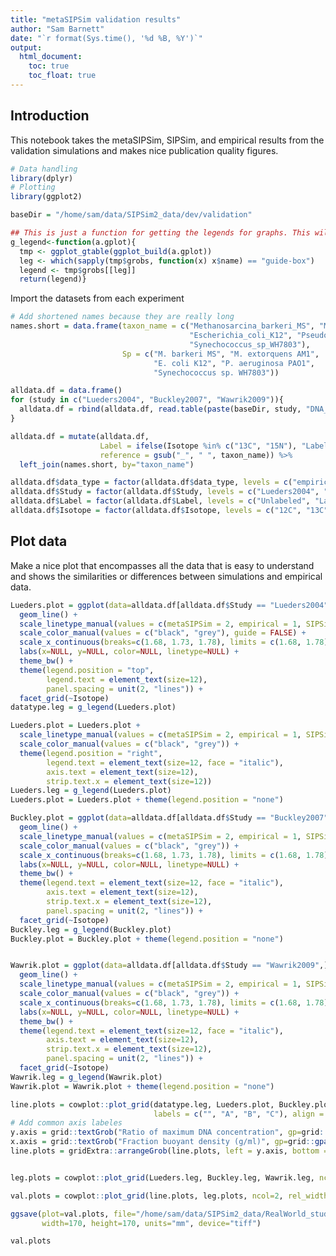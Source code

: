 ```yaml
---
title: "metaSIPSim validation results"
author: "Sam Barnett"
date: "`r format(Sys.time(), '%d %B, %Y')`"
output: 
  html_document:
    toc: true
    toc_float: true
---
```


## Introduction
This notebook takes the metaSIPSim, SIPSim, and empirical results from the validation simulations and makes nice publication quality figures.

```r
# Data handling
library(dplyr)
# Plotting
library(ggplot2)

baseDir = "/home/sam/data/SIPSim2_data/dev/validation"

## This is just a function for getting the legends for graphs. This will be used when making plots for publication.
g_legend<-function(a.gplot){
  tmp <- ggplot_gtable(ggplot_build(a.gplot))
  leg <- which(sapply(tmp$grobs, function(x) x$name) == "guide-box")
  legend <- tmp$grobs[[leg]]
  return(legend)}
```

Import the datasets from each experiment
```r
# Add shortened names because they are really long
names.short = data.frame(taxon_name = c("Methanosarcina_barkeri_MS", "Methylobacterium_extorquens_AM1", 
                                        "Escherichia_coli_K12", "Pseudomonas_aeruginosa_PAO1",
                                        "Synechococcus_sp_WH7803"),
                         Sp = c("M. barkeri MS", "M. extorquens AM1", 
                                "E. coli K12", "P. aeruginosa PAO1",
                                "Synechococcus sp. WH7803"))

alldata.df = data.frame()
for (study in c("Lueders2004", "Buckley2007", "Wawrik2009")){
  alldata.df = rbind(alldata.df, read.table(paste(baseDir, study, "DNA_conc_all_sets.txt", sep="/"), header = TRUE))
}

alldata.df = mutate(alldata.df, 
                    Label = ifelse(Isotope %in% c("13C", "15N"), "Labeled", "Unlabeled"),
                    reference = gsub("_", " ", taxon_name)) %>%
  left_join(names.short, by="taxon_name")

alldata.df$data_type = factor(alldata.df$data_type, levels = c("empirical", "metaSIPSim", "SIPSim"))
alldata.df$Study = factor(alldata.df$Study, levels = c("Lueders2004", "Buckley2007", "Wawrik2009"))
alldata.df$Label = factor(alldata.df$Label, levels = c("Unlabeled", "Labeled"))
alldata.df$Isotope = factor(alldata.df$Isotope, levels = c("12C", "13C", "14N", "15N"))

```

## Plot data
Make a nice plot that encompasses all the data that is easy to understand and shows the similarities or differences between simulations and empirical data.

```r
Lueders.plot = ggplot(data=alldata.df[alldata.df$Study == "Lueders2004",], aes(x=BD, y=Ratio_of_maximum, color=Sp, linetype=data_type)) +
  geom_line() +
  scale_linetype_manual(values = c(metaSIPSim = 2, empirical = 1, SIPSim = 3)) +
  scale_color_manual(values = c("black", "grey"), guide = FALSE) +
  scale_x_continuous(breaks=c(1.68, 1.73, 1.78), limits = c(1.68, 1.78)) +
  labs(x=NULL, y=NULL, color=NULL, linetype=NULL) +
  theme_bw() +
  theme(legend.position = "top",
        legend.text = element_text(size=12),
        panel.spacing = unit(2, "lines")) +
  facet_grid(~Isotope)
datatype.leg = g_legend(Lueders.plot)

Lueders.plot = Lueders.plot + 
  scale_linetype_manual(values = c(metaSIPSim = 2, empirical = 1, SIPSim = 3), guide = FALSE) +
  scale_color_manual(values = c("black", "grey")) +
  theme(legend.position = "right",
        legend.text = element_text(size=12, face = "italic"),
        axis.text = element_text(size=12),
        strip.text.x = element_text(size=12))
Lueders.leg = g_legend(Lueders.plot)
Lueders.plot = Lueders.plot + theme(legend.position = "none")

Buckley.plot = ggplot(data=alldata.df[alldata.df$Study == "Buckley2007",], aes(x=BD, y=Ratio_of_maximum, color=Sp, linetype=data_type)) +
  geom_line() +
  scale_linetype_manual(values = c(metaSIPSim = 2, empirical = 1, SIPSim = 3), guide = FALSE) +
  scale_color_manual(values = c("black", "grey")) +
  scale_x_continuous(breaks=c(1.68, 1.73, 1.78), limits = c(1.68, 1.78)) +
  labs(x=NULL, y=NULL, color=NULL, linetype=NULL) +
  theme_bw() +
  theme(legend.text = element_text(size=12, face = "italic"),
        axis.text = element_text(size=12),
        strip.text.x = element_text(size=12),
        panel.spacing = unit(2, "lines")) +
  facet_grid(~Isotope)
Buckley.leg = g_legend(Buckley.plot)
Buckley.plot = Buckley.plot + theme(legend.position = "none")


Wawrik.plot = ggplot(data=alldata.df[alldata.df$Study == "Wawrik2009",], aes(x=BD, y=Ratio_of_maximum, color=Sp, linetype=data_type)) +
  geom_line() +
  scale_linetype_manual(values = c(metaSIPSim = 2, empirical = 1, SIPSim = 3), guide = FALSE) +
  scale_color_manual(values = c("black", "grey")) +
  scale_x_continuous(breaks=c(1.68, 1.73, 1.78), limits = c(1.68, 1.78)) +
  labs(x=NULL, y=NULL, color=NULL, linetype=NULL) +
  theme_bw() +
  theme(legend.text = element_text(size=12, face = "italic"),
        axis.text = element_text(size=12),
        strip.text.x = element_text(size=12),
        panel.spacing = unit(2, "lines")) +
  facet_grid(~Isotope)
Wawrik.leg = g_legend(Wawrik.plot)
Wawrik.plot = Wawrik.plot + theme(legend.position = "none")

line.plots = cowplot::plot_grid(datatype.leg, Lueders.plot, Buckley.plot, Wawrik.plot, 
                                labels = c("", "A", "B", "C"), align = "v", ncol=1, rel_heights = c(0.2, 1, 1, 1))
# Add common axis labeles
y.axis = grid::textGrob("Ratio of maximum DNA concentration", gp=grid::gpar(fontface="bold", fontsize=12), rot=90)
x.axis = grid::textGrob("Fraction buoyant density (g/ml)", gp=grid::gpar(fontface="bold", fontsize=12))
line.plots = gridExtra::arrangeGrob(line.plots, left = y.axis, bottom = x.axis)


leg.plots = cowplot::plot_grid(Lueders.leg, Buckley.leg, Wawrik.leg, ncol=1, align = "v")

val.plots = cowplot::plot_grid(line.plots, leg.plots, ncol=2, rel_widths = c(1, 0.7))

ggsave(plot=val.plots, file="/home/sam/data/SIPSim2_data/RealWorld_study3/figures/fig1.tiff",
       width=170, height=170, units="mm", device="tiff")

val.plots
```



